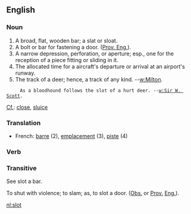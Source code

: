 ==English==
===Noun===
#A broad, flat, wooden bar; a slat or sloat.
#A bolt or bar for fastening a door. ([[Prov. Eng.]]).
#A narrow depression, perforation, or aperture; esp., one for the reception of a piece fitting or sliding in it.
#The allocated time for a aircraft's departure or arrival at an airport's runway.
#The track of a deer; hence, a track of any kind. --[[w:Milton]].
      As a bloodhound follows the slot of a hurt deer. --[[w:Sir W. Scott]].

[[Cf.]]: [[close]], [[sluice]]

===Translation===
*French: [[barre]] (2), [[emplacement]] (3), [[piste]] (4)

===Verb===

===Transitive===
See slot a bar.

To shut with violence; to slam; as, to slot a door. ([[Obs.]] or
[[Prov.]] [[Eng.]]).

[[nl:slot]]